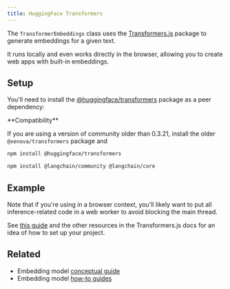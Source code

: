 ```yaml
---
title: HuggingFace Transformers
---
```


The `TransformerEmbeddings` class uses the [Transformers.js](https://huggingface.co/docs/transformers.js/index) package to generate embeddings for a given text.

It runs locally and even works directly in the browser, allowing you to create web apps with built-in embeddings.

## Setup

You'll need to install the [@huggingface/transformers](https://www.npmjs.com/package/@huggingface/transformers) package as a peer dependency:

<Tip>
**Compatibility**

If you are using a version of community older than 0.3.21, install the older `@xenova/transformers` package and
</Tip>

```bash npm
npm install @huggingface/transformers
```

<IntegrationInstallTooltip/>

```bash npm
npm install @langchain/community @langchain/core
```

## Example

Note that if you're using in a browser context, you'll likely want to put all inference-related code in a web worker to avoid
blocking the main thread.

See [this guide](https://huggingface.co/docs/transformers.js/tutorials/next) and the other resources in the Transformers.js docs for an idea of how to
set up your project.


<HfTransformers />

## Related

- Embedding model [conceptual guide](/oss/concepts/embedding_models)
- Embedding model [how-to guides](/oss/how-to/#embedding-models)
